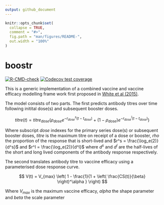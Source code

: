 ```yaml
---
output: github_document
---
```


<!-- README.md is generated from README.Rmd. Please edit that file -->

```r
knitr::opts_chunk$set(
  collapse = TRUE,
  comment = "#>",
  fig.path = "man/figures/README-",
  out.width = "100%"
)
```

# boostr

<!-- badges: start -->
[![R-CMD-check](https://github.com/mrc-ide/boostr/actions/workflows/R-CMD-check.yaml/badge.svg)](https://github.com/mrc-ide/boostr/actions/workflows/R-CMD-check.yaml)
[![Codecov test coverage](https://codecov.io/gh/mrc-ide/boostr/graph/badge.svg)](https://app.codecov.io/gh/mrc-ide/boostr)
<!-- badges: end -->

This is a generic implementation of a combined vaccine and vaccine efficacy
modelling frame work first proposed in [White et al (2015)](https://www.thelancet.com/journals/laninf/article/PIIS1473-3099(15)00239-X/fulltext).

The model consists of two parts. The first predicts antibody titres over time
following initital dose(s) and subsequent booster doses. 

$$
titre(t) = titre_{dose} \left( \rho_{dose} e^{-r_{dose}^s (t - t_{dose})} + (1 - \rho_{dose}) e^{-r_{dose}^l (t - t_{dose})} \right)
$$

Where subscript $dose$ indexes for the primary series dose(s) or  subsequent booster doses,
$titre$ is the maximum titre on receipt of a dose or booster, $rho$ the proportion
of the response that is short-lived and $r^s = \frac{\log_e(2)}{d^s}$ and 
$r^l = \frac{\log_e(2)}{d^l}$ where $d^s$ and $d^l$ are the half-lives of the 
short and long lived components of the antibody response respectively. 

The second translates antibody titre to vaccine efficacy using a parameterised
dose response curve. 

$$
V(t) = V_{max} \left( 1 - \frac{1}{1 + \left( \frac{CS(t)}{\beta} \right)^\alpha } \right)
$$

Where $V_{max}$ is the maximum vaccine efficacy, $alpha$ the shape parameter
and $beta$ the scale parameter

